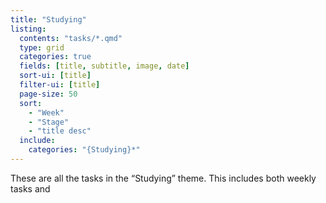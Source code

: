 ```yaml
---
title: "Studying"
listing:
  contents: "tasks/*.qmd"
  type: grid
  categories: true
  fields: [title, subtitle, image, date]
  sort-ui: [title]
  filter-ui: [title]
  page-size: 50
  sort: 
    - "Week"
    - "Stage"
    - "title desc"
  include:
    categories: "{Studying}*"
---
```






These are all the tasks in the "Studying" theme. 
This includes both weekly tasks and 



::: {#sample-listings}
:::
